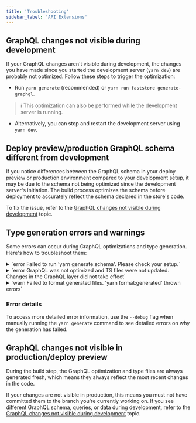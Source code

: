 ```yaml
---
title: 'Troubleshooting'
sidebar_label: 'API Extensions'
---
```


## GraphQL changes not visible during development

If your GraphQL changes aren't visible during development, the changes you have made since you started the development server (`yarn dev`) are probably not optimized. 
Follow these steps to trigger the optimization:

- Run `yarn generate` (recommended) or `yarn run faststore generate-graphql`.

> ℹ️ This optimization can also be performed while the development server is running.

- Alternatively, you can stop and restart the development server using `yarn dev`.

## Deploy preview/production GraphQL schema different from development

If you notice differences between the GraphQL schema in your deploy preview or production environment compared to your development setup, it may be due to the schema not being optimized since the development server's initiation. 
The build process optimizes the schema before deployment to accurately reflect the schema declared in the store's code.

To fix the issue, refer to the [GraphQL changes not visible during development](/docs/api-extension/troubleshooting#graphql-changes-not-visible-during-development) topic.

## Type generation errors and warnings

Some errors can occur during GraphQL optimizations and type generation. Here's how to troubleshoot them:

<details>
<summary>`error Failed to run 'yarn generate:schema'. Please check your setup.`</summary>

**- Possible cause:** Malformed files in your GraphQL Schema Extensions definitions.

**- Solution:** Check the graphql files inside the `src/graphql/(vtex or thirdParty)/typeDefs` folders for syntax or definition errors.
</details>

<details>
<summary>`error GraphQL was not optimized and TS files were not updated. Changes in the GraphQL layer did not take effect`</summary>

**- Possible Cause:** Malformed files or GraphQL types within your GraphQL layer, including errors in GraphQL Schema Extensions, declared queries, and fragments.

**- Solution:** Check the graphql files inside the `src/graphql/(vtex or thirdParty)/typeDefs` folders and component (.ts, tsx) files declaring queries and fragments in your project for syntax or definition errors.
</details>

<details>
<summary>`warn  Failed to format generated files. 'yarn format:generated' thrown errors`</summary>

After generating GraphQL Optimization and types files, they are formatted for readability. This step is recommended but not mandatory. If it fails, your changes to the GraphQL layer will still be visible. Therefore, it is a warning, not an error.
</details>

### Error details

To access more detailed error information, use the `--debug` flag when manually running the `yarn generate` command to see detailed errors on why the generation has failed.

## GraphQL changes not visible in production/deploy preview

During the build step, the GraphQL optimization and type files are always generated fresh, which means they always reflect the most recent changes in the code.

If your changes are not visible in production, this means you must not have committed them to the branch you're currently working on. If you see different GraphQL schema, queries, or data during development, refer to the [GraphQL changes not visible during development](https://developers.vtex.com/docs/api-extension/troubleshooting#graphql-changes-not-visible-during-development) topic.

